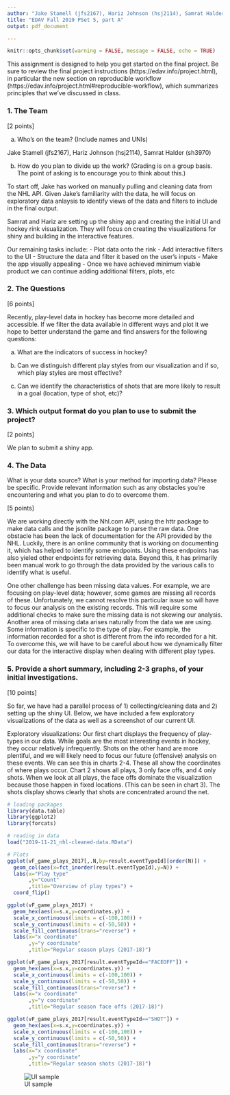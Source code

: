 ```yaml
---
author: "Jake Stamell (jfs2167), Hariz Johnson (hsj2114), Samrat Halder (sh3970)"
title: "EDAV Fall 2019 PSet 5, part A"
output: pdf_document

---
```

```r
knitr::opts_chunk$set(warning = FALSE, message = FALSE, echo = TRUE)
```

This assignment is designed to help you get started on the final project. Be sure to review the final project instructions (https://edav.info/project.html), in particular the new section on reproducible workflow (https://edav.info/project.html#reproducible-workflow), which summarizes principles that we've discussed in class.
    
### 1. The Team

[2 points]

a) Who's on the team? (Include names and UNIs)

Jake Stamell (jfs2167), Hariz Johnson (hsj2114), Samrat Halder (sh3970)


b) How do you plan to divide up the work? (Grading is on a group basis. The point of asking is to encourage you to think about this.)

To start off, Jake has worked on manually pulling and cleaning data from the NHL API. Given Jake's familiarity with the data, he will focus on exploratory data anlaysis to identify views of the data and filters to include in the final output.

Samrat and Hariz are setting up the shiny app and creating the initial UI and hockey rink visualization. They will focus on creating the visualizations for shiny and building in the interactive features.

Our remaining tasks include:
- Plot data onto the rink
- Add interactive filters to the UI
- Structure the data and filter it based on the user's inputs
- Make the app visually appealing
- Once we have achieved minimum viable product we can continue adding additional filters, plots, etc


### 2. The Questions

[6 points]

Recently, play-level data in hockey has become more detailed and accessible. If we filter the data available in different ways and plot it we hope to better understand the game and find answers for the following questions:

a) What are the indicators of success in hockey?

b) Can we distinguish different play styles from our visualization and if so, which play styles are most effective?

c) Can we identify the characteristics of shots that are more likely to result in a goal (location, type of shot, etc)?

### 3. Which output format do you plan to use to submit the project? 

[2 points]

We plan to submit a shiny app.

### 4. The Data

What is your data source?  What is your method for importing data? Please be specific. Provide relevant information such as any obstacles you're encountering and what you plan to do to overcome them.

[5 points]

We are working directly with the Nhl.com API, using the httr package to make data calls and the jsonlite package to parse the raw data. One obstacle has been the lack of documentation for the API provided by the NHL. Luckily, there is an online community that is working on documenting it, which has helped to identify some endpoints. Using these endpoints has also yieled other endpoints for retrieving data. Beyond this, it has primarily been manual work to go through the data provided by the various calls to identify what is useful.

One other challenge has been missing data values. For example, we are focusing on play-level data; however, some games are missing all records of these. Unfortunately, we cannot resolve this particular issue so will have to focus our analysis on the existing records. This will require some additional checks to make sure the missing data is not skewing our analysis. Another area of missing data arises naturally from the data we are using. Some information is specific to the type of play. For example, the information recorded for a shot is different from the info recorded for a hit. To overcome this, we will have to be careful about how we dynamically filter our data for the interactive display when dealing with different play types. 

### 5. Provide a short summary, including 2-3 graphs, of your initial investigations. 

[10 points]

So far, we have had a parallel process of 1) collecting/cleaning data and 2) setting up the shiny UI. Below, we have included a few exploratory visualizations of the data as well as a screenshot of our current UI.

Exploratory visualizations: Our first chart displays the frequency of play-types in our data. While goals are the most interesting events in hockey, they occur relatively infrequently. Shots on the other hand are more plentiful, and we will likely need to focus our future (offensive) analysis on these events. We can see this in charts 2-4. These all show the coordinates of where plays occur. Chart 2 shows all plays, 3 only face offs, and 4 only shots. When we look at all plays, the face offs dominate the visualization because those happen in fixed locations. (This can be seen in chart 3). The shots display shows clearly that shots are concentrated around the net.

```r
# loading packages
library(data.table)
library(ggplot2)
library(forcats)

# reading in data
load("2019-11-21_nhl-cleaned-data.RData")

# Plots
ggplot(vF_game_plays_2017[,.N,by=result.eventTypeId][order(N)]) +
  geom_col(aes(x=fct_inorder(result.eventTypeId),y=N)) +
  labs(x="Play type"
       ,y="Count"
       ,title="Overview of play types") +
  coord_flip()

ggplot(vF_game_plays_2017) +
  geom_hex(aes(x=s.x,y=coordinates.y)) +
  scale_x_continuous(limits = c(-100,100)) +
  scale_y_continuous(limits = c(-50,50)) +
  scale_fill_continuous(trans="reverse") +
  labs(x="x coordinate"
       ,y="y coordinate"
       ,title="Regular season plays (2017-18)")

ggplot(vF_game_plays_2017[result.eventTypeId=="FACEOFF"]) +
  geom_hex(aes(x=s.x,y=coordinates.y)) +
  scale_x_continuous(limits = c(-100,100)) +
  scale_y_continuous(limits = c(-50,50)) +
  scale_fill_continuous(trans="reverse") +
  labs(x="x coordinate"
       ,y="y coordinate"
       ,title="Regular season face offs (2017-18)")

ggplot(vF_game_plays_2017[result.eventTypeId=="SHOT"]) +
  geom_hex(aes(x=s.x,y=coordinates.y)) +
  scale_x_continuous(limits = c(-100,100)) +
  scale_y_continuous(limits = c(-50,50)) +
  scale_fill_continuous(trans="reverse") +
  labs(x="x coordinate"
       ,y="y coordinate"
       ,title="Regular season shots (2017-18)")
```

![UI sample](pset_5A_initial_UI.PNG)
